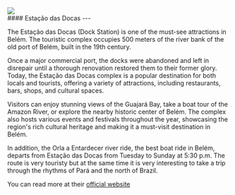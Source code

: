 
<div>
  <div className="rounded-lg w-full aspect-4/3 overflow-hidden">
    <Image placeholder="blur" src={Photo} className="w-full h-full object-cover" />
  </div>
  #### Estação das Docas
  ---

  The Estação das Docas (Dock Station) is one of the must-see attractions in Belém. The touristic complex occupies 500 meters of the river bank of the old port of Belém, built in the 19th century.

  Once a major commercial port, the docks were abandoned and left in disrepair until a thorough renovation restored them to their former glory. Today, the Estação das Docas complex is a popular destination for both locals and tourists, offering a variety of attractions, including restaurants, bars, shops, and cultural spaces. 

  Visitors can enjoy stunning views of the Guajará Bay, take a boat tour of the Amazon River, or explore the nearby historic center of Belém. The complex also hosts various events and festivals throughout the year, showcasing the region's rich cultural heritage and making it a must-visit destination in Belém.

  In addition, the Orla a Entardecer river ride, the best boat ride in Belém, departs from Estação das Docas from Tuesday to Sunday at 5:30 p.m. The route is very touristy but at the same time it is very interesting to take a trip through the rhythms of Pará and the north of Brazil.

  You can read more at their [official website](https://www.valeverdeturismo.com.br/belem-para-amazonia)
</div>
